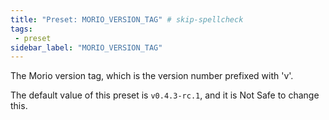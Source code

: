 ```yaml
---
title: "Preset: MORIO_VERSION_TAG" # skip-spellcheck
tags:
 - preset
sidebar_label: "MORIO_VERSION_TAG"
---
```


The Morio version tag, which is the version number prefixed with 'v'.

<Note>

The default value of this preset is `v0.4.3-rc.1`, and it is <Label style="danger">Not Safe</Label> to change this.

</Note>
